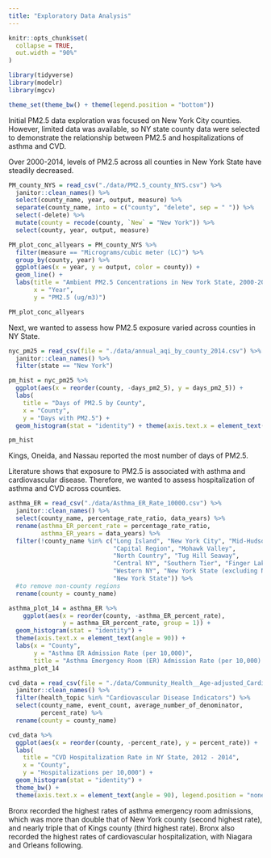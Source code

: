 ```yaml
---
title: "Exploratory Data Analysis"
---
```


```r
knitr::opts_chunk$set(
  collapse = TRUE,
  out.width = "90%"
)

library(tidyverse)
library(modelr)
library(mgcv)

theme_set(theme_bw() + theme(legend.position = "bottom"))
```


Initial PM2.5 data exploration was focused on New York City counties. However, limited data was available, so NY state county data were selected to demonstrate the relationship between PM2.5 and hospitalizations of asthma and CVD. 


Over 2000-2014, levels of PM2.5 across all counties in New York State have steadily decreased. 

```r
PM_county_NYS = read_csv("./data/PM2.5_county_NYS.csv") %>%
  janitor::clean_names() %>%
  select(county_name, year, output, measure) %>%
  separate(county_name, into = c("county", "delete", sep = " ")) %>% 
  select(-delete) %>%
  mutate(county = recode(county, `New` = "New York")) %>% 
  select(county, year, output, measure)
```

```r
PM_plot_conc_allyears = PM_county_NYS %>%
  filter(measure == "Micrograms/cubic meter (LC)") %>%
  group_by(county, year) %>%
  ggplot(aes(x = year, y = output, color = county)) + 
  geom_line() + 
  labs(title = "Ambient PM2.5 Concentrations in New York State, 2000-2014", 
       x = "Year", 
       y = "PM2.5 (ug/m3)")

PM_plot_conc_allyears
```


Next, we wanted to assess how PM2.5 exposure varied across counties in NY State. 

```r
nyc_pm25 = read_csv(file = "./data/annual_aqi_by_county_2014.csv") %>% 
  janitor::clean_names() %>%
  filter(state == "New York")
```

```r
pm_hist = nyc_pm25 %>%
  ggplot(aes(x = reorder(county, -days_pm2_5), y = days_pm2_5)) + 
  labs(
    title = "Days of PM2.5 by County",
    x = "County",
    y = "Days with PM2.5") +
  geom_histogram(stat = "identity") + theme(axis.text.x = element_text(angle = 90))

pm_hist
```

Kings, Oneida, and Nassau reported the most number of days of PM2.5.  

Literature shows that exposure to PM2.5 is associated with asthma and cardiovascular disease. Therefore, we wanted to assess hospitalization of asthma and CVD across counties. 

```r
asthma_ER = read_csv("./data/Asthma_ER_Rate_10000.csv") %>%
  janitor::clean_names() %>%
  select(county_name, percentage_rate_ratio, data_years) %>%
  rename(asthma_ER_percent_rate = percentage_rate_ratio, 
         asthma_ER_years = data_years) %>%
  filter(!county_name %in% c("Long Island", "New York City", "Mid-Hudson", 
                             "Capital Region", "Mohawk Valley", 
                             "North Country", "Tug Hill Seaway", 
                             "Central NY", "Southern Tier", "Finger Lakes", 
                             "Western NY", "New York State (excluding NYC)", 
                             "New York State")) %>% 
  #to remove non-county regions
  rename(county = county_name)
```

```r
asthma_plot_14 = asthma_ER %>%
    ggplot(aes(x = reorder(county, -asthma_ER_percent_rate), 
               y = asthma_ER_percent_rate, group = 1)) + 
  geom_histogram(stat = "identity") + 
  theme(axis.text.x = element_text(angle = 90)) + 
  labs(x = "County", 
       y = "Asthma ER Admission Rate (per 10,000)", 
       title = "Asthma Emergency Room (ER) Admission Rate (per 10,000) by County in New York State, 2014")
asthma_plot_14 
```

```r
cvd_data = read_csv(file = "./data/Community_Health__Age-adjusted_Cardiovascular_Disease_Hospitalization_Rate_per_10_000_by_County_Map__Latest_Data.csv") %>% 
  janitor::clean_names() %>%
  filter(health_topic %in% "Cardiovascular Disease Indicators") %>% 
  select(county_name, event_count, average_number_of_denominator, 
         percent_rate) %>% 
  rename(county = county_name)
```

```r
cvd_data %>%
  ggplot(aes(x = reorder(county, -percent_rate), y = percent_rate)) +
  labs(
    title = "CVD Hospitalization Rate in NY State, 2012 - 2014",
    x = "County",
    y = "Hospitalizations per 10,000") +
  geom_histogram(stat = "identity") + 
  theme_bw() +
  theme(axis.text.x = element_text(angle = 90), legend.position = "none")
```

Bronx recorded the highest rates of asthma emergency room admissions, which was more than double that of New York county (second highest rate), and nearly triple that of Kings county (third highest rate). Bronx also recorded the highest rates of cardiovascular hospitalization, with Niagara and Orleans following.